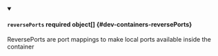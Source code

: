 


<details className="config-field" data-expandable="true" open>
<summary>

#### `reversePorts` <span className="config-field-required" data-required="false">required</span> <span className="config-field-type">object[]</span> <span className="config-field-default"></span> <span className="config-field-enum"></span> {#dev-containers-reversePorts}

ReversePorts are port mappings to make local ports available inside the container

</summary>

<PartialReversePortsreference />


</details>
